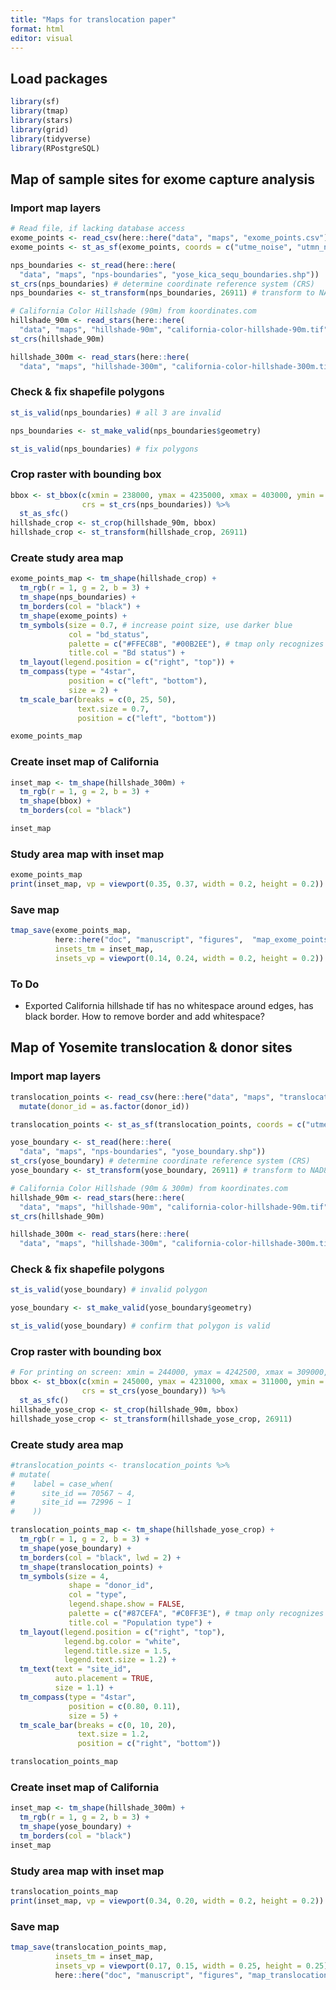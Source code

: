 ```yaml
---
title: "Maps for translocation paper"
format: html
editor: visual
---
```


## Load packages

```r
library(sf)
library(tmap)
library(stars)
library(grid)
library(tidyverse)
library(RPostgreSQL)
```

## Map of sample sites for exome capture analysis

### Import map layers

```r
# Read file, if lacking database access
exome_points <- read_csv(here::here("data", "maps", "exome_points.csv"))
exome_points <- st_as_sf(exome_points, coords = c("utme_noise", "utmn_noise"), crs = st_crs(26911))

nps_boundaries <- st_read(here::here(
  "data", "maps", "nps-boundaries", "yose_kica_sequ_boundaries.shp"))
st_crs(nps_boundaries) # determine coordinate reference system (CRS)
nps_boundaries <- st_transform(nps_boundaries, 26911) # transform to NAD83 UTM11

# California Color Hillshade (90m) from koordinates.com
hillshade_90m <- read_stars(here::here(
  "data", "maps", "hillshade-90m", "california-color-hillshade-90m.tif"))
st_crs(hillshade_90m)

hillshade_300m <- read_stars(here::here(
  "data", "maps", "hillshade-300m", "california-color-hillshade-300m.tif"))
```

### Check & fix shapefile polygons

```r
st_is_valid(nps_boundaries) # all 3 are invalid

nps_boundaries <- st_make_valid(nps_boundaries$geometry)

st_is_valid(nps_boundaries) # fix polygons
```

### Crop raster with bounding box

```r
bbox <- st_bbox(c(xmin = 238000, ymax = 4235000, xmax = 403000, ymin = 4011000), 
                crs = st_crs(nps_boundaries)) %>%  
  st_as_sfc()
hillshade_crop <- st_crop(hillshade_90m, bbox)
hillshade_crop <- st_transform(hillshade_crop, 26911)
```

### Create study area map

```r
exome_points_map <- tm_shape(hillshade_crop) + 
  tm_rgb(r = 1, g = 2, b = 3) +
  tm_shape(nps_boundaries) + 
  tm_borders(col = "black") +
  tm_shape(exome_points) + 
  tm_symbols(size = 0.7, # increase point size, use darker blue
             col = "bd_status", 
             palette = c("#FFEC8B", "#00B2EE"), # tmap only recognizes basic color names (e.g., "blue" but not "lightblue") - use HEX instead
             title.col = "Bd status") +
  tm_layout(legend.position = c("right", "top")) +
  tm_compass(type = "4star",
             position = c("left", "bottom"),
             size = 2) +
  tm_scale_bar(breaks = c(0, 25, 50), 
               text.size = 0.7, 
               position = c("left", "bottom"))

exome_points_map
```

### Create inset map of California

```r
inset_map <- tm_shape(hillshade_300m) +
  tm_rgb(r = 1, g = 2, b = 3) +
  tm_shape(bbox) + 
  tm_borders(col = "black")

inset_map
```

### Study area map with inset map

```r
exome_points_map
print(inset_map, vp = viewport(0.35, 0.37, width = 0.2, height = 0.2))
```

### Save map

```r
tmap_save(exome_points_map, 
          here::here("doc", "manuscript", "figures",  "map_exome_points.png"),
          insets_tm = inset_map,
          insets_vp = viewport(0.14, 0.24, width = 0.2, height = 0.2))
```

### To Do

-   Exported California hillshade tif has no whitespace around edges, has black border. How to remove border and add whitespace?

## Map of Yosemite translocation & donor sites

### Import map layers

```r
translocation_points <- read_csv(here::here("data", "maps", "translocation_points.csv")) %>% 
  mutate(donor_id = as.factor(donor_id))

translocation_points <- st_as_sf(translocation_points, coords = c("utme_noise", "utmn_noise"), crs = st_crs(26911))

yose_boundary <- st_read(here::here(
  "data", "maps", "nps-boundaries", "yose_boundary.shp"))
st_crs(yose_boundary) # determine coordinate reference system (CRS)
yose_boundary <- st_transform(yose_boundary, 26911) # transform to NAD83 UTM11

# California Color Hillshade (90m & 300m) from koordinates.com
hillshade_90m <- read_stars(here::here(
  "data", "maps", "hillshade-90m", "california-color-hillshade-90m.tif"))
st_crs(hillshade_90m)

hillshade_300m <- read_stars(here::here(
  "data", "maps", "hillshade-300m", "california-color-hillshade-300m.tif"))
```

### Check & fix shapefile polygons

```r
st_is_valid(yose_boundary) # invalid polygon

yose_boundary <- st_make_valid(yose_boundary$geometry)

st_is_valid(yose_boundary) # confirm that polygon is valid
```

### Crop raster with bounding box

```r
# For printing on screen: xmin = 244000, ymax = 4242500, xmax = 309000, ymin = 4142000
bbox <- st_bbox(c(xmin = 245000, ymax = 4231000, xmax = 311000, ymin = 4151000), 
                crs = st_crs(yose_boundary)) %>%  
  st_as_sfc()
hillshade_yose_crop <- st_crop(hillshade_90m, bbox)
hillshade_yose_crop <- st_transform(hillshade_yose_crop, 26911)
```

### Create study area map

```r
#translocation_points <- translocation_points %>% 
# mutate(
#    label = case_when(
#      site_id == 70567 ~ 4, 
#      site_id == 72996 ~ 1
#    ))

translocation_points_map <- tm_shape(hillshade_yose_crop) + 
  tm_rgb(r = 1, g = 2, b = 3) +
  tm_shape(yose_boundary) + 
  tm_borders(col = "black", lwd = 2) +
  tm_shape(translocation_points) + 
  tm_symbols(size = 4, 
             shape = "donor_id",
             col = "type", 
             legend.shape.show = FALSE, 
             palette = c("#87CEFA", "#C0FF3E"), # tmap only recognizes basic color names (e.g., "blue" but not "lightblue") - use HEX instead
             title.col = "Population type") +
  tm_layout(legend.position = c("right", "top"),
            legend.bg.color = "white",
            legend.title.size = 1.5,
            legend.text.size = 1.2) +
  tm_text(text = "site_id",
          auto.placement = TRUE,
          size = 1.1) +
  tm_compass(type = "4star",
             position = c(0.80, 0.11),
             size = 5) +
  tm_scale_bar(breaks = c(0, 10, 20), 
               text.size = 1.2, 
               position = c("right", "bottom"))

translocation_points_map
```

### Create inset map of California

```r
inset_map <- tm_shape(hillshade_300m) +
  tm_rgb(r = 1, g = 2, b = 3) +
  tm_shape(yose_boundary) +
  tm_borders(col = "black")
inset_map
```

### Study area map with inset map

```r
translocation_points_map
print(inset_map, vp = viewport(0.34, 0.20, width = 0.2, height = 0.2))
```

### Save map

```r
tmap_save(translocation_points_map, 
          insets_tm = inset_map,
          insets_vp = viewport(0.17, 0.15, width = 0.25, height = 0.25),
          here::here("doc", "manuscript", "figures", "map_translocation_points.png"))
```
